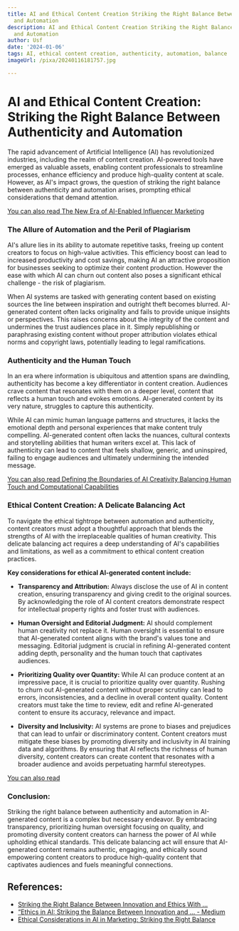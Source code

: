 ```yaml
---
title: AI and Ethical Content Creation Striking the Right Balance Between Authenticity
  and Automation
description: AI and Ethical Content Creation Striking the Right Balance Between Authenticity
  and Automation
author: Usf
date: '2024-01-06'
tags: AI, ethical content creation, authenticity, automation, balance
imageUrl: /pixa/20240116181757.jpg

---
```

# **AI and Ethical Content Creation: Striking the Right Balance Between Authenticity and Automation**

The  rapid  advancement of Artificial  Intelligence (AI) has revolutionized industries,  including the realm of content creation. AI-powered tools have  emerged  as valuable assets,  enabling content professionals to streamline processes, enhance efficiency and produce  high-quality content  at scale. However, as AI's impact grows, the question of  striking the right  balance between authenticity and automation arises, prompting ethical considerations that demand attention.

[You can also read The  New Era of  AI-Enabled Influencer Marketing](The%20New%20Era%20of%20AI-Enabled%20Influencer%20Marketing)


### **The Allure of Automation and the Peril of Plagiarism**

AI's allure lies in its ability to automate repetitive tasks, freeing up content creators to focus  on high-value activities. This efficiency boost can lead to increased productivity  and cost savings, making AI an attractive  proposition for businesses seeking to optimize their content production. However the ease with which AI can churn out content also poses a significant ethical challenge - the risk  of plagiarism.

When AI systems  are  tasked with generating content based on existing sources the line between inspiration and outright theft becomes blurred. AI-generated content often lacks originality and fails to provide unique insights or perspectives. This raises concerns about the integrity of the content and  undermines the trust audiences place in it. Simply  republishing or paraphrasing  existing content without proper attribution violates ethical norms and copyright laws, potentially leading to legal  ramifications.

### **Authenticity and the Human Touch**

In an era where information is ubiquitous and attention spans are dwindling, authenticity has become a  key differentiator in content  creation. Audiences crave content that resonates with them on a deeper level, content that reflects a human touch and evokes emotions. AI-generated content by its very nature, struggles to  capture  this authenticity.

While AI can mimic human language patterns and structures, it lacks the emotional depth  and personal experiences that  make content truly compelling. AI-generated content often lacks the  nuances, cultural  contexts and storytelling abilities that human writers excel at. This  lack of  authenticity can lead to content  that feels  shallow,  generic, and uninspired,  failing to engage audiences  and ultimately undermining the intended message.

[You  can also read Defining  the Boundaries of AI Creativity Balancing Human Touch and Computational Capabilities](Defining%20the%20Boundaries%20of%20AI%20Creativity%20Balancing%20Human%20Touch%20and%20Computational%20Capabilities)


### **Ethical Content Creation: A Delicate Balancing Act**

To navigate the ethical  tightrope between  automation and authenticity, content  creators must adopt a thoughtful approach that blends the strengths of AI with  the irreplaceable qualities  of human creativity. This delicate balancing act requires a deep understanding of AI's capabilities and limitations, as well as a commitment to ethical content creation practices.

**Key considerations for ethical AI-generated content include:**

* **Transparency and Attribution:**  Always disclose the use of AI  in content creation, ensuring transparency and giving credit to the original sources. By acknowledging  the role of AI content creators demonstrate respect for intellectual property rights and foster trust  with audiences.

* **Human Oversight and Editorial Judgment:** AI should complement human creativity not replace it. Human oversight is essential to ensure  that AI-generated content aligns with the brand's  values tone and messaging. Editorial judgment is crucial in refining AI-generated content adding depth, personality and the human touch that captivates audiences.

* **Prioritizing Quality over Quantity:** While AI can produce content at an impressive pace, it is crucial to prioritize quality over quantity. Rushing  to churn out AI-generated content without proper  scrutiny can lead to errors, inconsistencies, and  a decline in overall content quality. Content creators must  take the time to review, edit and refine AI-generated  content to ensure  its accuracy, relevance and impact.

* **Diversity and Inclusivity:** AI systems are prone to  biases and prejudices that can lead to unfair or discriminatory content. Content  creators must mitigate these biases by promoting diversity and inclusivity in AI training data and algorithms. By ensuring that AI reflects the richness of human  diversity, content creators can create  content that resonates with  a broader audience and  avoids perpetuating harmful  stereotypes.

[You can also read ]()


### **Conclusion:**

Striking the right balance between  authenticity and automation in AI-generated content is a complex but necessary  endeavor. By embracing transparency, prioritizing human oversight  focusing on quality, and promoting diversity content creators can harness the power of AI while upholding ethical standards.  This delicate balancing act will ensure that AI-generated content remains authentic, engaging,  and ethically sound empowering  content creators to produce high-quality content that captivates audiences and fuels meaningful connections.

## References:
- [Striking the Right Balance Between Innovation and Ethics With ...](https://www.grazitti.com/blog/striking-the-right-balance-between-innovation-and-ethics-with-responsible-ai-development/)
- [“Ethics in AI: Striking the Balance Between Innovation and ... - Medium](https://medium.com/@zubiazulfiqar86/ethics-in-ai-striking-the-balance-between-innovation-and-responsibility-a2878c028f60)
- [Ethical Considerations in AI in Marketing: Striking the Right Balance](https://www.linkedin.com/pulse/ethical-considerations-ai-marketing-striking-right-giorgio-gandellini-k0xne?trk=article-ssr-frontend-pulse_more-articles_related-content-card)
